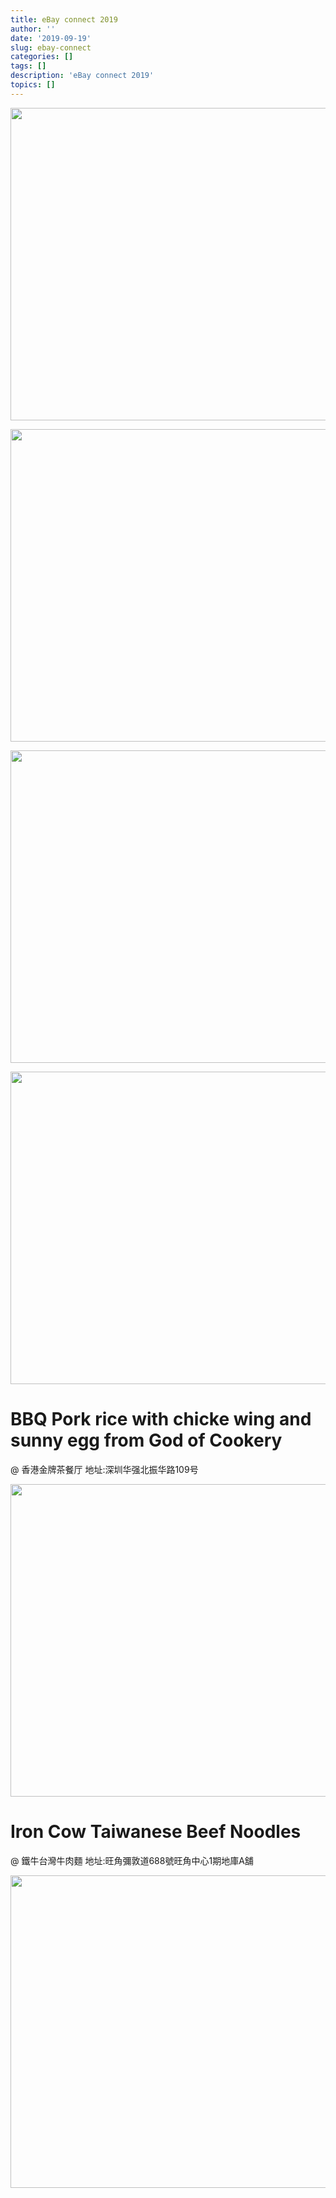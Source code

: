 ```yaml
---
title: eBay connect 2019
author: ''
date: '2019-09-19'
slug: ebay-connect
categories: []
tags: []
description: 'eBay connect 2019'
topics: []
---
```


![](/post/ebay-connect/IMG_2853.jpeg){width=730px height=500px}

![](/post/ebay-connect/IMG_2854.jpeg){width=730px height=500px}

![](/post/ebay-connect/IMG_2856.jpeg){width=730px height=500px}

![](/post/ebay-connect/IMG_2860.jpeg){width=730px height=500px}


# BBQ Pork rice with chicke wing and sunny egg from God of Cookery

@ 香港金牌茶餐厅
地址:深圳华强北振华路109号

![](/post/ebay-connect/IMG_2965.jpeg){width=730px height=500px}

# Iron Cow Taiwanese Beef Noodles

@ 鐵牛台灣牛肉麵 
地址:旺角彌敦道688號旺角中心1期地庫A舖

![](/post/ebay-connect/IMG_2962.jpeg){width=730px height=500px}